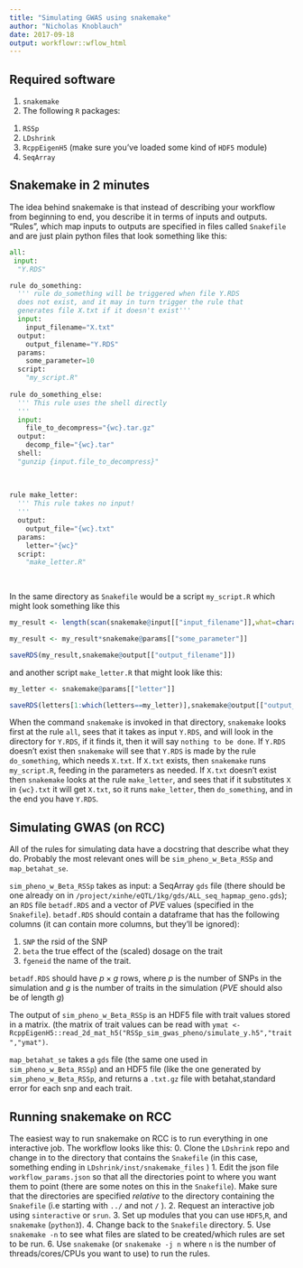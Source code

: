 ```yaml
---
title: "Simulating GWAS using snakemake"
author: "Nicholas Knoblauch"
date: 2017-09-18
output: workflowr::wflow_html
---
```








## Required software

1. `snakemake`
2. The following `R` packages:
  1) `RSSp` 
  2) `LDshrink` 
  3) `RcppEigenH5` (make sure you've loaded some kind of `HDF5` module)
  4) `SeqArray`


## Snakemake in 2 minutes

The idea behind snakemake is that instead of describing your workflow from beginning to end, you describe it in terms of inputs and outputs. "Rules", which map inputs to outputs are specified in files called `Snakefile` and are just plain python files that look something like this:

```python

all:
 input:
  "Y.RDS"

rule do_something:
  ''' rule do_something will be triggered when file Y.RDS
  does not exist, and it may in turn trigger the rule that
  generates file X.txt if it doesn't exist'''
  input:
    input_filename="X.txt"
  output:
    output_filename="Y.RDS"
  params:
    some_parameter=10
  script:
    "my_script.R"
    
rule do_something_else:
  ''' This rule uses the shell directly
  '''
  input:
    file_to_decompress="{wc}.tar.gz"
  output:
    decomp_file="{wc}.tar"
  shell:
  "gunzip {input.file_to_decompress}"
    
  
    
rule make_letter:
  ''' This rule takes no input!
  '''
  output:
    output_file="{wc}.txt"
  params:
    letter="{wc}"
  script:
    "make_letter.R"
    
    
```


In the same directory as `Snakefile` would be a script `my_script.R` which might look something like this 


```r

my_result <- length(scan(snakemake@input[["input_filename"]],what=character()))

my_result <- my_result*snakemake@params[["some_parameter"]]

saveRDS(my_result,snakemake@output[["output_filename"]])

```

and another script `make_letter.R` that might look like this:

```r


my_letter <- snakemake@params[["letter"]]

saveRDS(letters[1:which(letters==my_letter)],snakemake@output[["output_file"]])

```



When  the command `snakemake` is invoked in that directory, `snakemake` looks first at the rule `all`, sees that it takes as input `Y.RDS`, and will look in the directory for `Y.RDS`, if it finds it, then it will say `nothing to be done`.  If `Y.RDS` doesn't exist then `snakemake` will see that `Y.RDS` is made by the rule `do_something`, which needs `X.txt`.  If `X.txt` exists, then `snakemake` runs `my_script.R`, feeding in the parameters as needed. If `X.txt` doesn't exist then `snakemake` looks at the rule `make_letter`, and sees that if it substitutes `X` in `{wc}.txt` it will get `X.txt`, so it runs `make_letter`, then `do_something`, and in the end you have `Y.RDS`.


## Simulating GWAS (on RCC)

All of the rules for simulating data have a docstring that describe what they do.  Probably the most relevant ones will be `sim_pheno_w_Beta_RSSp` and `map_betahat_se`.

`sim_pheno_w_Beta_RSSp` takes as input: a SeqArray `gds` file (there should be one already on in `/project/xinhe/eQTL/1kg/gds/ALL_seq_hapmap_geno.gds`); an `RDS` file `betadf.RDS` and a vector of $PVE$ values (specified in the `Snakefile`).
`betadf.RDS` should contain a dataframe that has the following columns (it can contain more columns, but they'll be ignored):

1. `SNP` the rsid of the SNP
2. `beta` the true effect of the (scaled) dosage on the trait
3. `fgeneid` the name of the trait. 

`betadf.RDS` should have $p \times g$ rows, where $p$ is the number of SNPs in the simulation and $g$ is the number of traits in the simulation ($PVE$ should also be of length $g$)

The output of `sim_pheno_w_Beta_RSSp` is an HDF5 file with trait values stored in a matrix. (the matrix of trait values can be read with `ymat <- RcppEigenH5::read_2d_mat_h5("RSSp_sim_gwas_pheno/simulate_y.h5","trait","ymat")`. 

`map_betahat_se` takes a `gds` file (the same one used in `sim_pheno_w_Beta_RSSp`) and an HDF5 file (like the one generated by `sim_pheno_w_Beta_RSSp`, and returns a `.txt.gz` file with betahat,standard error for each snp and each trait.

## Running snakemake on RCC

The easiest way to run snakemake on RCC is to run everything in one interactive job.
The workflow looks like this:
0. Clone the `LDshrink` repo and change in to the directory  that contains the `Snakefile` (in this case, something ending in `LDshrink/inst/snakemake_files` )
1. Edit the json file `workflow_params.json` so that all the directories point to where you want them to point (there are some notes on this in the `Snakefile`).  Make sure that the directories are specified *relative* to the directory containing the `Snakefile` (i.e starting with `../` and not `/` ).
2. Request an interactive job using `sinteractive` or `srun`.
3. Set up modules that you can use `HDF5`,`R`, and `snakemake` (`python3`).
4. Change back to the `Snakefile` directory.
5. Use `snakemake -n` to see what files are slated to be created/which rules are set to be run.
6. Use `snakemake` (or `snakemake -j n` where `n` is the number of threads/cores/CPUs you want to use) to run the rules.







